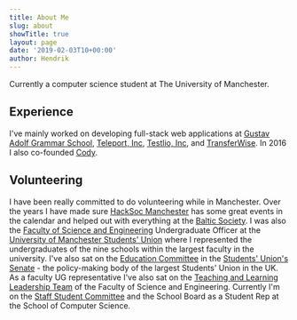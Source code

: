 ```yaml
---
title: About Me
slug: about
showTitle: true
layout: page
date: '2019-02-03T10+00:00'
author: Hendrik
---
```


Currently a computer science student at The University of Manchester.

## Experience

I've mainly worked on developing full-stack web applications at [Gustav Adolf Grammar School](http://gag.ee),
[Teleport, Inc](https://teleport.org), [Testlio, Inc](https://testlio.com), and [TransferWise](https://transferwise.com). In 2016 I also co-founded [Cody](https://cody.ee).

## Volunteering

I have been really committed to do volunteering while in Manchester. Over the years I have made sure [HackSoc Manchester](http://hacksoc.com) has some great events in the calendar and helped out with everything at the [Baltic Society](http://balticsociety.uk). I was also the [Faculty of Science and Engineering](http://www.se.manchester.ac.uk/) Undergraduate Officer at the
[University of Manchester Students' Union](http://manchesterstudentsunion.com) where I represented the undergraduates of the nine schools within the largest faculty in the university. I've also sat on the [Education Committee](https://manchesterstudentsunion.com/top-navigation/student-voice/senate/senate-committees/education-committee) in the [Students' Union's Senate](https://manchesterstudentsunion.com/senate) - the policy-making body of the largest Students' Union in the UK. As a faculty UG representative I've also sat on the [Teaching and Learning Leadership Team](http://www.staffnet.manchester.ac.uk/fse/academic-services/teaching-and-learning/committees-and-working-groups/teaching-and-learning-leadership/) of the Faculty of Science and Engineering. Currently I'm on the [Staff Student Committee](http://studentnet.cs.manchester.ac.uk/sscc/) and the School Board as a Student Rep at the School of Computer Science.
